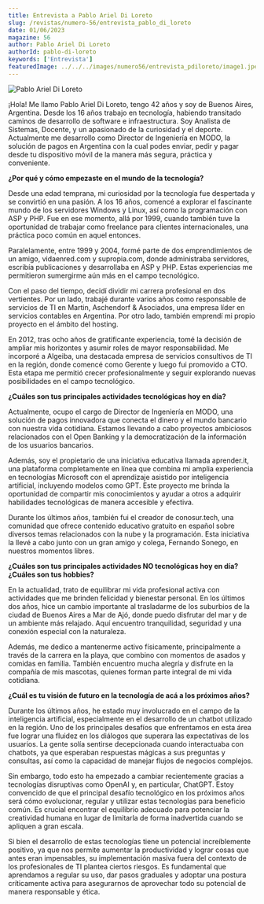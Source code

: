 ---
title: Entrevista a Pablo Ariel Di Loreto
slug: /revistas/numero-56/entrevista_pablo_di_loreto
date: 01/06/2023
magazine: 56
author: Pablo Ariel Di Loreto
authorId: pablo-di-loreto
keywords: ['Entrevista']
featuredImage: ../../../images/numero56/entrevista_pdiloreto/image1.jpeg
---

![Pablo Ariel Di Loreto](../../../images/numero56/entrevista_pdiloreto/image1.jpeg#author) 

¡Hola! Me llamo Pablo Ariel Di Loreto, tengo 42 años y soy de Buenos Aires, Argentina. 
Desde los 16 años trabajo en tecnología, habiendo transitado caminos de desarrollo de software e infraestructura.
Soy Analista de Sistemas, Docente, y un apasionado de la curiosidad y el deporte.
Actualmente me desarrollo como Director de Ingeniería en MODO, la solución de pagos en Argentina con la cual podes enviar, 
pedir y pagar desde tu dispositivo móvil de la manera más segura, práctica y conveniente.


**¿Por qué y cómo empezaste en el mundo de la tecnología?**

Desde una edad temprana, mi curiosidad por la tecnología fue despertada
y se convirtió en una pasión. A los 16 años, comencé a explorar el
fascinante mundo de los servidores Windows y Linux, así como la
programación con ASP y PHP. Fue en ese momento, allá por 1999, cuando
también tuve la oportunidad de trabajar como freelance para clientes
internacionales, una práctica poco común en aquel entonces.

Paralelamente, entre 1999 y 2004, formé parte de dos emprendimientos de
un amigo, vidaenred.com y supropia.com, donde administraba servidores,
escribía publicaciones y desarrollaba en ASP y PHP. Estas experiencias
me permitieron sumergirme aún más en el campo tecnológico.

Con el paso del tiempo, decidí dividir mi carrera profesional en dos
vertientes. Por un lado, trabajé durante varios años como responsable de
servicios de TI en Martin, Aschendorf & Asociados, una empresa líder en
servicios contables en Argentina. Por otro lado, también emprendí mi
propio proyecto en el ámbito del hosting.

En 2012, tras ocho años de gratificante experiencia, tomé la decisión de
ampliar mis horizontes y asumir roles de mayor responsabilidad. Me
incorporé a Algeiba, una destacada empresa de servicios consultivos de
TI en la región, donde comencé como Gerente y luego fui promovido a CTO.
Esta etapa me permitió crecer profesionalmente y seguir explorando
nuevas posibilidades en el campo tecnológico.

**¿Cuáles son tus principales actividades tecnológicas hoy en día?**

Actualmente, ocupo el cargo de Director de Ingeniería en MODO, una
solución de pagos innovadora que conecta el dinero y el mundo bancario
con nuestra vida cotidiana. Estamos llevando a cabo proyectos ambiciosos
relacionados con el Open Banking y la democratización de la información
de los usuarios bancarios.

Además, soy el propietario de una iniciativa educativa llamada
aprender.it, una plataforma completamente en línea que combina mi amplia
experiencia en tecnologías Microsoft con el aprendizaje asistido por
inteligencia artificial, incluyendo modelos como GPT. Este proyecto me
brinda la oportunidad de compartir mis conocimientos y ayudar a otros a
adquirir habilidades tecnológicas de manera accesible y efectiva.

Durante los últimos años, también fui el creador de conosur.tech, una
comunidad que ofrece contenido educativo gratuito en español sobre
diversos temas relacionados con la nube y la programación. Esta
iniciativa la llevé a cabo junto con un gran amigo y colega, Fernando
Sonego, en nuestros momentos libres.

**¿Cuáles son tus principales actividades NO tecnológicas hoy en día?
¿Cuáles son tus hobbies?**

En la actualidad, trato de equilibrar mi vida profesional activa con
actividades que me brinden felicidad y bienestar personal. En los
últimos dos años, hice un cambio importante al trasladarme de los
suburbios de la ciudad de Buenos Aires a Mar de Ajó, donde puedo
disfrutar del mar y de un ambiente más relajado. Aquí encuentro
tranquilidad, seguridad y una conexión especial con la naturaleza.

Además, me dedico a mantenerme activo físicamente, principalmente a
través de la carrera en la playa, que combino con momentos de asados y
comidas en familia. También encuentro mucha alegría y disfrute en la
compañía de mis mascotas, quienes forman parte integral de mi vida
cotidiana.

**¿Cuál es tu visión de futuro en la tecnología de acá a los próximos
años?**

Durante los últimos años, he estado muy involucrado en el campo de la
inteligencia artificial, especialmente en el desarrollo de un chatbot
utilizado en la región. Uno de los principales desafíos que enfrentamos
en esta área fue lograr una fluidez en los diálogos que superara las
expectativas de los usuarios. La gente solía sentirse decepcionada
cuando interactuaba con chatbots, ya que esperaban respuestas mágicas a
sus preguntas y consultas, así como la capacidad de manejar flujos de
negocios complejos.

Sin embargo, todo esto ha empezado a cambiar recientemente gracias a
tecnologías disruptivas como OpenAI y, en particular, ChatGPT. Estoy
convencido de que el principal desafío tecnológico en los próximos años
será cómo evolucionar, regular y utilizar estas tecnologías para
beneficio común. Es crucial encontrar el equilibrio adecuado para
potenciar la creatividad humana en lugar de limitarla de forma
inadvertida cuando se apliquen a gran escala.

Si bien el desarrollo de estas tecnologías tiene un potencial
increíblemente positivo, ya que nos permite aumentar la productividad y
lograr cosas que antes eran impensables, su implementación masiva fuera
del contexto de los profesionales de TI plantea ciertos riesgos. Es
fundamental que aprendamos a regular su uso, dar pasos graduales y
adoptar una postura críticamente activa para asegurarnos de aprovechar
todo su potencial de manera responsable y ética.
 
 
